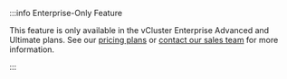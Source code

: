 
<br></br>
<div class="enterprise-advanced">
:::info Enterprise-Only Feature

This feature is only available in the vCluster Enterprise Advanced and Ultimate plans. See our [pricing plans](https://www.vcluster.com/pricing) or [contact our sales team](https://www.vcluster.com/enterprise-demo) for more information.

:::
</div>
